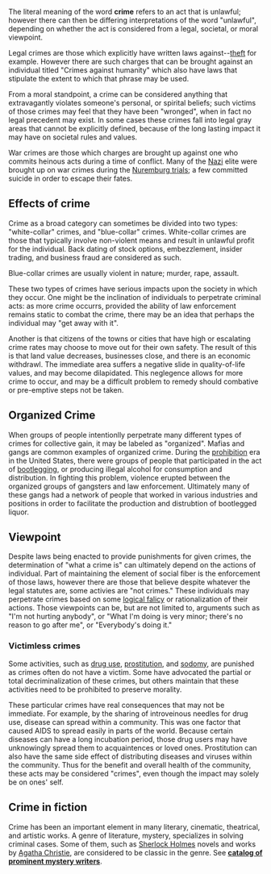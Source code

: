 {{subpages}}

The literal meaning of the word '''crime''' refers to an act that is unlawful; however there can then be differing interpretations of the word "unlawful", depending on whether the act is considered from a legal, societal, or moral viewpoint.

Legal crimes are those which explicitly have written laws against--[[theft]] for example.  However there are such charges that can be brought against an individual titled "Crimes against humanity" which also have laws that stipulate the extent to which that phrase may be used.  

From a moral standpoint, a crime can be considered anything that extravagantly violates someone's personal, or spirital beliefs; such victims of those crimes may feel that they have been "wronged", when in fact no legal precedent may exist.  In some cases these crimes fall into legal gray areas that cannot be explicitly defined, because of the long lasting impact it may have on societal rules and values.

War crimes are those which charges are brought up against one who commits heinous acts during a time of conflict.  Many of the [[Nazi]] elite were brought up on war crimes during the [[Nuremburg trials]]; a few committed suicide in order to escape their fates.

==Effects of crime==

Crime as a broad category can sometimes be divided into two types: "white-collar" crimes, and "blue-collar" crimes.  White-collar crimes are those that typically involve non-violent means and result in unlawful profit for the individual.  Back dating of stock options, embezzlement, insider trading, and business fraud are considered as such.

Blue-collar crimes are usually violent in nature; murder, rape, assault.

These two types of crimes have serious impacts upon the society in which they occur.  One might be the inclination of individuals to perpetrate criminal acts: as more crime occurrs, provided the ability of law enforcement remains static to combat the crime, there may be an idea that perhaps the individual may "get away with it".  

Another is that citizens of the towns or cities that have high or escalating crime rates may choose to move out for their own safety.  The result of this is that land value decreases, businesses close, and there is an economic withdrawl.  The immediate area suffers a negative slide in quality-of-life values, and may become dilapidated.  This neglegence allows for more crime to occur, and may be a difficult problem to remedy should combative or pre-emptive steps not be taken.

==Organized Crime==

When groups of people intentionlly perpetrate many different types of crimes for collective gain, it may be labeled as "organized".  Mafias and gangs are common examples of organized crime.  During the [[prohibition]] era in the United States, there were groups of people that participated in the act of [[bootlegging]], or producing illegal alcohol for consumption and distribution.  In fighting this problem, violence erupted between the organized groups of gangsters and law enforcement.  Ultimately many of these gangs had a network of people that worked in various industries and positions in order to facilitate the production and distrubtion of bootlegged liquor.

==Viewpoint==

Despite laws being enacted to provide punishments for given crimes, the determination of "what a crime is" can ultimately depend on the actions of individual.  Part of maintaining the element of social fiber is the enforcement of those laws, however there are those that believe despite whatever the legal statutes are, some activies are "not crimes."  These individuals may perpetrate crimes based on some [[logical falicy]] or rationalization of their actions.  Those viewpoints can be, but are not limited to, arguments such as "I'm not hurting anybody", or "What I'm doing is very minor; there's no reason to go after me", or "Everybody's doing it."

===Victimless crimes===

Some activities, such as [[drug use]], [[prostitution]], and [[sodomy]], are punished as crimes often do not have a victim. Some have advocated the partial or total decriminalization of these crimes, but others maintain that these activities need to be prohibited to preserve morality.  

These particular crimes have real consequences that may not be immediate.  For example, by the sharing of introveinous needles for drug use, disease can spread within a community.  This was one factor that caused AIDS to spread easily in parts of the world.  Because certain diseases can have a long incubation period, those drug users may have unknowingly spread them to acquaintences or loved ones.  Prostitution can also have the same side effect of distributing diseases and viruses within the community.  Thus for the benefit and overall health of the community, these acts may be considered "crimes", even though the impact may solely be on ones' self.

==Crime in fiction==

Crime has been an important element in many literary, cinematic, theatrical, and artistic works. A genre of literature, mystery, specializes in solving criminal cases. Some of them, such as [[Sherlock Holmes]] novels and works by [[Agatha Christie]], are considered to be classic in the genre. See '''[[catalog of prominent mystery writers ]]'''.